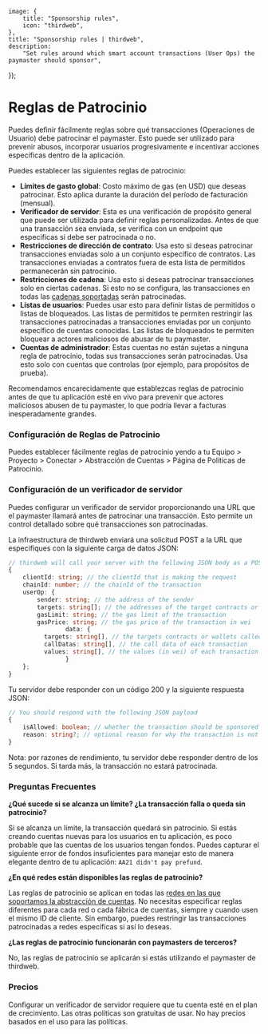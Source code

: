 
	image: {
		title: "Sponsorship rules",
		icon: "thirdweb",
	},
	title: "Sponsorship rules | thirdweb",
	description:
		"Set rules around which smart account transactions (User Ops) the paymaster should sponsor",
});

# Reglas de Patrocinio

Puedes definir fácilmente reglas sobre qué transacciones (Operaciones de Usuario) debe patrocinar el paymaster. Esto puede ser utilizado para prevenir abusos, incorporar usuarios progresivamente e incentivar acciones específicas dentro de la aplicación.

Puedes establecer las siguientes reglas de patrocinio:

- **Límites de gasto global**: Costo máximo de gas (en USD) que deseas patrocinar. Esto aplica durante la duración del período de facturación (mensual).
- **Verificador de servidor**: Esta es una verificación de propósito general que puede ser utilizada para definir reglas personalizadas. Antes de que una transacción sea enviada, se verifica con un endpoint que especificas si debe ser patrocinada o no.
- **Restricciones de dirección de contrato**: Usa esto si deseas patrocinar transacciones enviadas solo a un conjunto específico de contratos. Las transacciones enviadas a contratos fuera de esta lista de permitidos permanecerán sin patrocinio.
- **Restricciones de cadena**: Usa esto si deseas patrocinar transacciones solo en ciertas cadenas. Si esto no se configura, las transacciones en todas las [cadenas soportadas](https://portal.thirdweb.com/wallets/account-abstraction/infrastructure#supported-chains) serán patrocinadas.
- **Listas de usuarios**: Puedes usar esto para definir listas de permitidos o listas de bloqueados. Las listas de permitidos te permiten restringir las transacciones patrocinadas a transacciones enviadas por un conjunto específico de cuentas conocidas. Las listas de bloqueados te permiten bloquear a actores maliciosos de abusar de tu paymaster.
- **Cuentas de administrador**: Estas cuentas no están sujetas a ninguna regla de patrocinio, todas sus transacciones serán patrocinadas. Usa esto solo con cuentas que controlas (por ejemplo, para propósitos de prueba).

Recomendamos encarecidamente que establezcas reglas de patrocinio antes de que tu aplicación esté en vivo para prevenir que actores maliciosos abusen de tu paymaster, lo que podría llevar a facturas inesperadamente grandes.

### Configuración de Reglas de Patrocinio

Puedes establecer fácilmente reglas de patrocinio yendo a tu Equipo > Proyecto > Conectar > Abstracción de Cuentas > Página de Políticas de Patrocinio.

<DocImage src={SponsorshipRulesImg} />

### Configuración de un verificador de servidor

Puedes configurar un verificador de servidor proporcionando una URL que el paymaster llamará antes de patrocinar una transacción. Esto permite un control detallado sobre qué transacciones son patrocinadas.

La infraestructura de thirdweb enviará una solicitud POST a la URL que especifiques con la siguiente carga de datos JSON:


```ts
// thirdweb will call your server with the following JSON body as a POST request
{
	clientId: string; // the clientId that is making the request
	chainId: number; // the chainId of the transaction
	userOp: {
		sender: string; // the address of the sender
  		targets: string[]; // the addresses of the target contracts or wallets
  		gasLimit: string; // the gas limit of the transaction
  		gasPrice: string; // the gas price of the transaction in wei
                data: {
		  targets: string[], // the targets contracts or wallets called in this operation
		  callDatas: string[], // the call data of each transaction
		  values: string[], // the values (in wei) of each transaction
                }
	};
}
```

Tu servidor debe responder con un código 200 y la siguiente respuesta JSON:

```ts
// You should respond with the following JSON payload
{
	isAllowed: boolean; // whether the transaction should be sponsored or not
	reason: string?; // optional reason for why the transaction is not allowed
}
```

Nota: por razones de rendimiento, tu servidor debe responder dentro de los 5 segundos. Si tarda más, la transacción no estará patrocinada.

### Preguntas Frecuentes

**¿Qué sucede si se alcanza un límite? ¿La transacción falla o queda sin patrocinio?**

Si se alcanza un límite, la transacción quedará sin patrocinio. Si estás creando cuentas nuevas para los usuarios en tu aplicación, es poco probable que las cuentas de los usuarios tengan fondos. Puedes capturar el siguiente error de fondos insuficientes para manejar esto de manera elegante dentro de tu aplicación: `AA21 didn't pay prefund`.

**¿En qué redes están disponibles las reglas de patrocinio?**

Las reglas de patrocinio se aplican en todas las [redes en las que soportamos la abstracción de cuentas](https://portal.thirdweb.com/connect/account-abstraction/infrastructure#supported-chains). No necesitas especificar reglas diferentes para cada red o cada fábrica de cuentas, siempre y cuando usen el mismo ID de cliente.
Sin embargo, puedes restringir las transacciones patrocinadas a redes específicas si así lo deseas.

**¿Las reglas de patrocinio funcionarán con paymasters de terceros?**

No, las reglas de patrocinio se aplicarán si estás utilizando el paymaster de thirdweb.

### Precios

Configurar un verificador de servidor requiere que tu cuenta esté en el plan de crecimiento. Las otras políticas son gratuitas de usar. No hay precios basados en el uso para las políticas.
